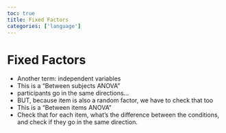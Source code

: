 ```yaml
---
toc: true
title: Fixed Factors
categories: ['language']
---
```


# Fixed Factors
- Another term: independent variables
- This is a "Between subjects ANOVA"
- participants go in the same directions…
- BUT, because item is also a random factor, we have to check that too
- This is a "Between items ANOVA"
- Check that for each item, what's the difference between the conditions, and check if they go in the same direction.



